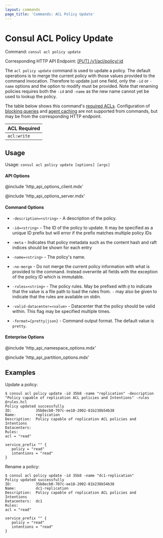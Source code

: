 ```yaml
---
layout: commands
page_title: 'Commands: ACL Policy Update'
---
```


# Consul ACL Policy Update

Command: `consul acl policy update`

Corresponding HTTP API Endpoint: [\[PUT\] /v1/acl/policy/:id](/api-docs/acl/policies#update-a-policy)

The `acl policy update` command is used to update a policy. The default operations is to merge the current policy
with those values provided to the command invocation. Therefore to update just one field, only
the `-id` or `-name` options and the option to modify must be provided. Note that renaming
policies requires both the `-id` and `-name` as the new name cannot yet be used to lookup the
policy.

The table below shows this command's [required ACLs](/api#authentication). Configuration of
[blocking queries](/api/features/blocking) and [agent caching](/api/features/caching)
are not supported from commands, but may be from the corresponding HTTP endpoint.

| ACL Required |
| ------------ |
| `acl:write`  |

## Usage

Usage: `consul acl policy update [options] [args]`

#### API Options

@include 'http_api_options_client.mdx'

@include 'http_api_options_server.mdx'

#### Command Options

- `-description=<string>` - A description of the policy.

- `-id=<string>` - The ID of the policy to update. It may be specified as a
  unique ID prefix but will error if the prefix matches multiple policy IDs

- `-meta` - Indicates that policy metadata such as the content hash and raft
  indices should be shown for each entry

- `-name=<string>` - The policy's name.

- `-no-merge` - Do not merge the current policy information with what is provided
  to the command. Instead overwrite all fields with the exception of
  the policy ID which is immutable.

- `-rules=<string>` - The policy rules. May be prefixed with `@` to indicate that
  the value is a file path to load the rules from. `-` may also be given to
  indicate that the rules are available on stdin.

- `-valid-datacenter=<value>` - Datacenter that the policy should be valid within.
  This flag may be specified multiple times.

- `-format={pretty|json}` - Command output format. The default value is `pretty`.

#### Enterprise Options

@include 'http_api_namespace_options.mdx'

@include 'http_api_partition_options.mdx'

## Examples

Update a policy:

```shell-session
$ consul acl policy update -id 35b8 -name "replication" -description "Policy capable of replication ACL policies and Intentions" -rules @rules.hcl
Policy updated successfully
ID:           35b8ecb0-707c-ee18-2002-81b238b54b38
Name:         replication
Description:  Policy capable of replication ACL policies and Intentions
Datacenters:
Rules:
acl = "read"

service_prefix "" {
   policy = "read"
   intentions = "read"
}
```

Rename a policy:

```shell-session
$ consul acl policy update -id 35b8 -name "dc1-replication"
Policy updated successfully
ID:           35b8ecb0-707c-ee18-2002-81b238b54b38
Name:         dc1-replication
Description:  Policy capable of replication ACL policies and Intentions
Datacenters:  dc1
Rules:
acl = "read"

service_prefix "" {
   policy = "read"
   intentions = "read"
}
```

